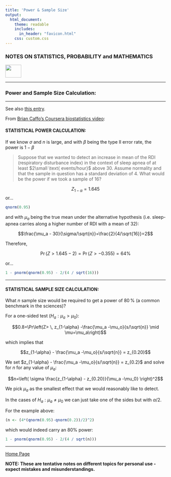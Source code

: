 ```yaml
---
title: 'Power & Sample Size'
output: 
  html_document:
    theme: readable
    includes:
      in_header: "favicon.html" 
    css: custom.css
---
```



### **NOTES ON STATISTICS, PROBABILITY and MATHEMATICS**

<a href="http://rinterested.github.io/statistics/index.html">
<img HEIGHT="40" WIDTH="50" src="logo.PNG"></a>

---

### Power and Sample Size Calculation:

---

See also [this entry](https://rinterested.github.io/statistics/power.html).

From [Brian Caffo's Coursera biostatistics video](https://www.coursera.org/learn/biostatistics-2/lecture/JLyrB/calculating-power):

#### STATISTICAL POWER CALCULATION:


If we know $\sigma$ and $n$ is large, and with $\beta$ being the type II error rate, the power is $1-\beta$

\begin{align}
1-\beta &= \Pr\left(\frac{\bar X -\mu_0}{\sigma/\sqrt{n}}   > z_{1-\alpha} \mid \mu = \mu_a \right)\\[3ex]
&= \Pr\left(\frac{\bar X-\mu_a +\mu_a -\mu_0}{\sigma/\sqrt{n}}   > z_{1-\alpha} \mid \mu = \mu_a \right)\\[3ex]
&=\Pr\left(\frac{\bar X -\mu_a}{\sigma/\sqrt{n}}   > z_{1-\alpha} - \frac{\mu_a-\mu_0}{\sigma/\sqrt{n}} \mid \mu = \mu_a \right)\\[3ex]
&= \Pr\left(Z   > z_{1-\alpha} - \frac{\mu_a-\mu_0}{\sigma/\sqrt{n}} \mid \mu = \mu_a \right)
\end{align}


>Suppose that we wanted to detect an increase in mean of the RDI (respiratory disturbance index) in the context of sleep apnea of at least $2\small \text{ events/hour}$ above $30$. Assume normality and that the sample in question has a standard deviation of $4$. What would be the power if we took a sample of $16?$

$$Z_{1-\alpha}=1.645$$
or...

```r
qnorm(0.95)
```


and with $\mu_a$ being the true mean under the alternative hypothesis (i.e. sleep-apnea carries along a higher number of RDI with a mean of 32):

$$\frac{\mu_a - 30}{\sigma/\sqrt{n}}=\frac{2}{4/\sqrt{16}}=2$$

Therefore, 

$$\Pr(Z>1.645-2)=\Pr(Z>-0.355)=64\%$$

or...

```r
1 - pnorm(qnorm(0.95) - 2/(4 / sqrt(16)))
```

---

#### STATISTICAL SAMPLE SIZE CALCULATION:

What $n$ sample size would be required to get a power of $80\,\%$ (a common benchmark in the sciences)?

For a one-sided test ($H_a: \mu_a > \mu_0$):


$$0.8=\Pr\left(Z> \, z_{1-\alpha} -\frac{\mu_a -\mu_o}{s/\sqrt{n}} \mid \mu=\mu_a\right)$$

which implies that 

$$z_{1-\alpha} - \frac{\mu_a -\mu_o}{s/\sqrt{n}} = z_{0.20}$$

We set $z_{1-\alpha} - \frac{\mu_a -\mu_o}{s/\sqrt{n}} = z_{0.2}$ and solve for $n$ for any value of $\mu_a$:

$$n=\left( \sigma \frac{z_{1-\alpha} - z_{0.20}}{\mu_a -\mu_0} \right)^2$$

We pick $\mu_a$ as the smallest effect that we would reasonably like to detect.


In the cases of $H_a:\mu_a \neq \mu_0$ we can just take one of the sides but with $\alpha/2$.

For the example above:

```r
(n <- (4*(qnorm(0.95)-qnorm(0.2))/2)^2)
```

which would indeed carry an $80\%$ power:

```r
1 - pnorm(qnorm(0.95) - 2/(4 / sqrt(n)))
```

---
<a href="http://rinterested.github.io/statistics/index.html">Home Page</a>

**NOTE: These are tentative notes on different topics for personal use - expect mistakes and misunderstandings.**

